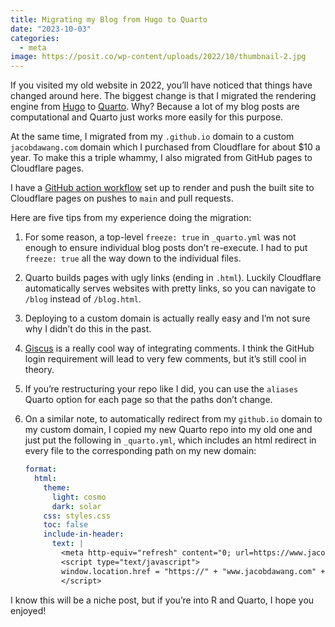 ```yaml
---
title: Migrating my Blog from Hugo to Quarto
date: "2023-10-03"
categories:
  - meta
image: https://posit.co/wp-content/uploads/2022/10/thumbnail-2.jpg
---
```


If you visited my old website in 2022, you'll have noticed that things have changed around here.
The biggest change is that I migrated the rendering engine from [Hugo](https://gohugo.io/) to [Quarto](https://quarto.org/).
Why?
Because a lot of my blog posts are computational and Quarto just works more easily for this purpose.

At the same time, I migrated from my `.github.io` domain to a custom `jacobdawang.com` domain which I purchased from Cloudflare for about $10 a year.
To make this a triple whammy, I also migrated from GitHub pages to Cloudflare pages.

I have a [GitHub action workflow](https://github.com/jdawang/website2/blob/ec10dc942684ebeb9472c77209fa2a12e4febbad/.github/workflows/build-and-deploy.yml) set up to render and push the built site to Cloudflare pages on pushes to `main` and pull requests. 

Here are five tips from my experience doing the migration:

1. For some reason, a top-level `freeze: true` in `_quarto.yml` was not enough to ensure individual blog posts don't re-execute. I had to put `freeze: true` all the way down to the individual files.
2. Quarto builds pages with ugly links (ending in `.html`). Luckily Cloudflare automatically serves websites with pretty links, so you can navigate to `/blog` instead of `/blog.html`.
3. Deploying to a custom domain is actually really easy and I'm not sure why I didn't do this in the past.
4. [Giscus](https://giscus.app/) is a really cool way of integrating comments. I think the GitHub login requirement will lead to very few comments, but it's still cool in theory.
5. If you're restructuring your repo like I did, you can use the `aliases` Quarto option for each page so that the paths don't change.
6. On a similar note, to automatically redirect from my `github.io` domain to my custom domain, I copied my new Quarto repo into my old one and just put the following in `_quarto.yml`, which includes an html redirect in every file to the corresponding path on my new domain:
   
   ```yaml
   format:
     html:
       theme:
         light: cosmo
         dark: solar
       css: styles.css
       toc: false
       include-in-header: 
         text: |
           <meta http-equiv="refresh" content="0; url=https://www.jacobdawang.com">
           <script type="text/javascript">
           window.location.href = "https://" + "www.jacobdawang.com" + window.location.pathname
           </script>
   ```

I know this will be a niche post, but if you're into R and Quarto, I hope you enjoyed!
